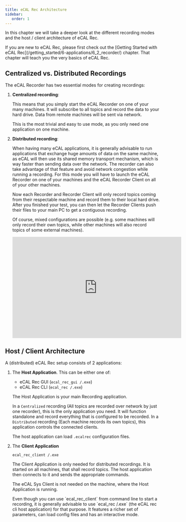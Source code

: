 ```yaml
---
title: eCAL Rec Architecture
sidebar:
   order: 1
---
```



In this chapter we will take a deeper look at the different recording modes and the host / client architecture of eCAL Rec.

<Aside>
    If you are new to eCAL Rec, please first check out the [Getting Started with eCAL Rec](/getting_started/6-applications/6_2_recorder/) chapter.
    That chapter will teach you the very basics of eCAL Rec.
</Aside>

## Centralized vs. Distributed Recordings

The eCAL Recorder has two essential modes for creating recordings:

1. **Centralized recording**:
   
   This means that you simply start the eCAL Recorder on one of your many machines.
   It will subscribe to all topics and record the data to your hard drive.
   Data from remote machines will be sent via network.

   This is the most trivial and easy to use mode, as you only need one application on one machine.

2. **Distributed recording**:

   When having many eCAL applications, it is generally advisable to run applications that exchange huge amounts of data on the same machine, as eCAL will then use its shared memory transport mechanism, which is way faster than sending data over the network.
   The recorder can also take advantage of that feature and avoid network congestion while running a recording.
   For this mode you will have to launch the eCAL Recorder on one of your machines and the eCAL Recorder Client on all of your other machines.
   
   Now each Recorder and Recorder Client will only record topics coming from their respectable machine and record them to their local hard drive.
   After you finished your test, you can then let the Recorder Clients push their files to your main PC to get a contiguous recording.

   Of course, mixed configurations are possible (e.g. some machines will only record their own topics, while other machines will also record topics of some external machines).

   <Aside type="tip">
   <iframe width="550" height="330" src="https://www.youtube.com/embed/h3DUirOMfu8" title="HowTo - Create Distributed Recordings with eCAL Rec" frameborder="0" allow="accelerometer; autoplay; clipboard-write; encrypted-media; gyroscope; picture-in-picture; web-share" referrerpolicy="strict-origin-when-cross-origin" allowfullscreen></iframe>
   </Aside>

## Host / Client Architecture

A (distributed) eCAL Rec setup consists of 2 applications:

1. The **Host Application**.
   This can be either one of:

   - eCAL Rec GUI (`ecal_rec_gui /.exe`)
   - eCAL Rec CLI (`ecal_rec /.exe`)

   The Host Application is your main Recording application.

   In a `Centralized` recording (All topics are recorded over network by just one recorder), this is the only application you need.
   It will function standalone and record everything that is configured to be recorded.
   In a `Distributed` recording (Each machine records its own topics), this application controls the connected clients.

   The host application can load `.ecalrec` configuration files.

2. The **Client Application**
   
   `ecal_rec_client /.exe`

   The Client Application is only needed for distributed recordings.
   It is started on all machines, that shall record topics.
   The host application then connects to it and sends the appropriate commands.

   The eCAL Sys Client is not needed on the machine, where the Host Application is running.

    <Aside>
        Even though you can use `ecal_rec_client` from command line to start a recording, it is generally advisable to use `ecal_rec /.exe` (the eCAL rec cli host application) for that purpose.
        It features a richer set of parameters, can load config files and has an interactive mode.
    </Aside>